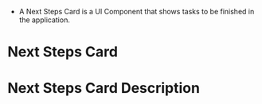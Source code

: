
<Meta title="Achievements/NextStepsCard" component={NextStepsCard} />

-   A Next Steps Card is a UI Component that shows tasks to be finished in the application.

# Next Steps Card

<Story name="Next Steps Card">
    <NextStepsCard
        image={NextStepsExample01}
        title="Mathe Grundkurs"
        name="Kurs anbieten"
        maxSteps={4}
        currentStep={1}
        actionDescription="Jetzt zur Prüfung freigeben"
        actionType={Achievement_Action_Type_Enum.Action}
    />
</Story>

# Next Steps Card Description

<Story name="Next Steps Card Description">
    <NextStepsCard
        image={IconVideoKonf}
        title="Weitere Engagement-Möglichkeiten"
        name="Lust auf mehr?"
        description="Möchtest du weitere Schüler:innen un-terstützen? Biete einen Gruppenkurs oder weitere Lernpartnerschaften an."
        actionDescription="Jetzt Möglichkeiten ansehen"
        actionType={Achievement_Action_Type_Enum.Action}
    />
</Story>
